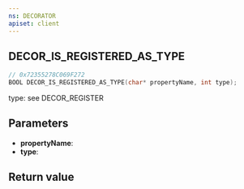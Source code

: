 ```yaml
---
ns: DECORATOR
apiset: client
---
```

## DECOR_IS_REGISTERED_AS_TYPE

```c
// 0x72355278C069F272
BOOL DECOR_IS_REGISTERED_AS_TYPE(char* propertyName, int type);
```

type: see DECOR_REGISTER

## Parameters
* **propertyName**:
* **type**:

## Return value